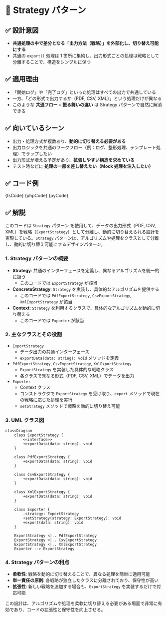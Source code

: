 

# 🧩 Strategy パターン

## ✅ 設計意図

- **共通処理の中で差分となる「出力方法（戦略）」を外部化し、切り替え可能にする**
- 共通の `export()` 処理は 1 箇所に集約し、出力形式ごとの処理は戦略として分離することで、構造をシンプルに保つ

## ✅ 適用理由

- 「開始ログ」や「完了ログ」といった処理はすべての出力で共通している
- 一方、「どの形式で出力するか（PDF, CSV, XML）」という処理だけが異なる
- このような **共通フロー + 振る舞いの違い** は Strategy パターンで自然に解消できる

## ✅ 向いているシーン

- 出力・処理方式が複数あり、**動的に切り替える必要がある**
- 出力ロジックを共通のワークフロー（例：ログ、整形処理、テンプレート処理）でラップしたい
- 出力形式が増える予定があり、**拡張しやすい構造を求めている**
- テスト時などに **処理の一部を差し替えたい（Mock 処理を注入したい）**

## ✅ コード例

<Tabs groupId="language">
  <TabItem value="ts" label="TypeScript">
    <CodeBlock language="ts">{tsCode}</CodeBlock>
  </TabItem>
  <TabItem value="php" label="PHP">
    <CodeBlock language="php">{phpCode}</CodeBlock>
  </TabItem>
  <TabItem value="python" label="Python">
    <CodeBlock language="python">{pyCode}</CodeBlock>
  </TabItem>
</Tabs>

## ✅ 解説

このコードは `Strategy` パターン を使用して、データの出力形式（PDF, CSV, XML）を戦略（`ExportStrategy`）として分離し、動的に切り替えられる設計を実現している。`Strategy` パターンは、アルゴリズムや処理をクラスとして分離し、動的に切り替え可能にするデザインパターン。

### 1. Strategy パターンの概要

- **Strategy**: 共通のインターフェースを定義し、異なるアルゴリズムを統一的に扱う
  - このコードでは `ExportStrategy` が該当
- **ConcreteStrategy**: `Strategy` を実装し、具体的なアルゴリズムを提供する
  - このコードでは `PdfExportStrategy`, `CsvExportStrategy`, `XmlExportStrategy` が該当
- **Context**: `Strategy` を利用するクラスで、具体的なアルゴリズムを動的に切り替える
  - このコードでは `Exporter` が該当

### 2. 主なクラスとその役割

- `ExportStrategy`
  - データ出力の共通インターフェース
  - `exportData(data: string): void` メソッドを定義
- `PdfExportStrategy`, `CsvExportStrategy`, `XmlExportStrategy`
  - `ExportStrategy` を実装した具体的な戦略クラス
  - 各クラスで異なる形式（PDF, CSV, XML）でデータを出力
- `Exporter`
  - Context クラス
  - コンストラクタで `ExportStrategy` を受け取り、`export` メソッドで現在の戦略に応じた処理を実行
  - `setStrategy` メソッドで戦略を動的に切り替え可能

### 3. UML クラス図

```mermaid
classDiagram
    class ExportStrategy {
        <<interface>>
        +exportData(data: string): void
    }

    class PdfExportStrategy {
        +exportData(data: string): void
    }

    class CsvExportStrategy {
        +exportData(data: string): void
    }

    class XmlExportStrategy {
        +exportData(data: string): void
    }

    class Exporter {
        -strategy: ExportStrategy
        +setStrategy(strategy: ExportStrategy): void
        +export(data: string): void
    }

    ExportStrategy <|.. PdfExportStrategy
    ExportStrategy <|.. CsvExportStrategy
    ExportStrategy <|.. XmlExportStrategy
    Exporter --> ExportStrategy
```

### 4. Strategy パターンの利点

- **柔軟性**: 戦略を動的に切り替えることで、異なる処理を簡単に適用可能
- **単一責任の原則**: 各戦略が独立したクラスに分離されており、保守性が高い
- **拡張性**: 新しい戦略を追加する場合も、`ExportStrategy` を実装するだけで対応可能

この設計は、アルゴリズムや処理を柔軟に切り替える必要がある場面で非常に有効であり、コードの拡張性と保守性を向上させる。

